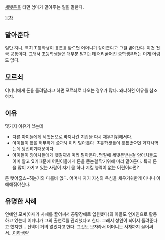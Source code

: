 [[세뱃돈]]을 타면 엄마가 맡아주는 일을 말한다. 

[[목차]]

== 맡아준다 ==
일단 자녀, 특히 초등학생이 용돈을 받으면 어머니가 맡아준다고 그걸 받아간다. 이건 전국 공통이다. 그래서 초등학생들은 대부분 맡기는데 머리굵어진 중학생부터는 이게 어림도 없다.

== 모르쇠 ==
어머니에게 돈을 돌려달라고 하면 모르쇠로 나오는 경우가 많다. 왜냐하면 이유를 참조하자.

== 이유 ==
몇가지 이유가 있는데

* 다른 아이들에게 세뱃돈으로 빠져나간 지갑을 다시 채우기위해서다. 
* 아이들이 돈을 허무하게 쓸까봐 미리 맡아둔다. 초등학생들이 용돈받으면 과자사먹는데 탕진하기때문이다.
* 아이들이 양아치들에게 뺏길까봐 미리 맡아둔다. 명절에 세뱃돈받는걸 양아치들도 이미 알고 있기때문에 어린이들에게 돈을 뜯는걸 막기위해 미리 맡아둔다. 특히 돈을 많이 가지고 있는 사람이 자기 몸 하나 지킬 능력이 없는 어린이라면?
돈 뺏어줍쇼~하는거와 다를바 없다. 어머니 자기 자신의 욕심을 채우기위한게 아니니 이해해줘야한다.

== 유명한 사례 ==
연예인 모씨(아내가 사채를 끌어써서 공황장애로 입원했다)의 아들도 연예인으로 활동하고 있는데 어머니가 그의 출연료를 관리했다고 한다. 그래서 성인이 되어서 돌려준다고 했지만... 잔액이 거의 없었다고 한다. 그것도 모자라서 어머니는 사채까지 끌어써서...[[이하생략]]
